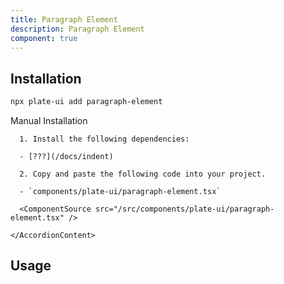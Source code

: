 ```yaml
---
title: Paragraph Element
description: Paragraph Element
component: true
---
```


[//]: # (<ComponentExample src="/src/components/examples/PlaygroundDemo.tsx">)
[//]: # (  <PlaygroundDemo />)
[//]: # (</ComponentExample>)

## Installation

```bash
npx plate-ui add paragraph-element
```

<Accordion type="single" collapsible>
  <AccordionItem value="manual-installation">
    <AccordionTrigger>Manual Installation</AccordionTrigger>
    <AccordionContent>

      1. Install the following dependencies:

      - [???](/docs/indent)

      2. Copy and paste the following code into your project.

      - `components/plate-ui/paragraph-element.tsx`

      <ComponentSource src="/src/components/plate-ui/paragraph-element.tsx" />

    </AccordionContent>

  </AccordionItem>
</Accordion>

## Usage

```tsx
```

```tsx
```